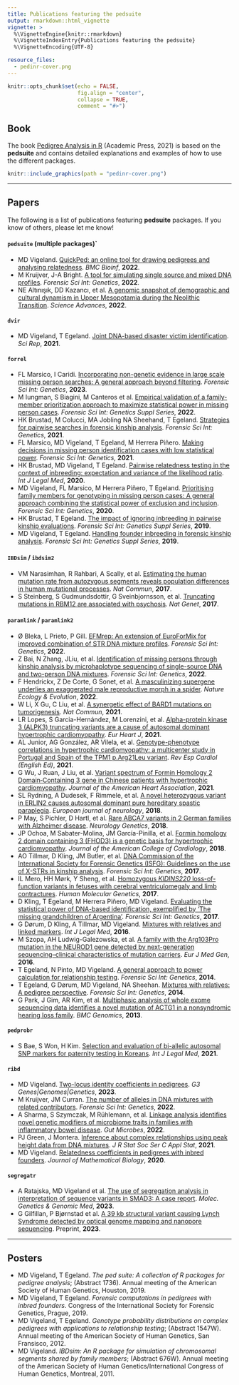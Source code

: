 ```yaml
---
title: Publications featuring the pedsuite
output: rmarkdown::html_vignette
vignette: >
  %\VignetteEngine{knitr::rmarkdown}
  %\VignetteIndexEntry{Publications featuring the pedsuite}
  %\VignetteEncoding{UTF-8}

resource_files:
  - pedinr-cover.png
---
```


```r
knitr::opts_chunk$set(echo = FALSE, 
                      fig.align = "center",
                      collapse = TRUE,
                      comment = "#>")
```


## Book
The book [Pedigree Analysis in R](https://www.elsevier.com/books/pedigree-analysis-in-r/vigeland/978-0-12-824430-2) (Academic Press, 2021) is based on the **pedsuite** and contains detailed explanations and examples of how to use the different packages.

```r
knitr::include_graphics(path = "pedinr-cover.png")
```


---


## Papers
The following is a list of publications featuring **pedsuite** packages. If you know of others, please let me know!


#### **`pedsuite` (multiple packages)`**
* MD Vigeland. [QuickPed: an online tool for drawing pedigrees and analysing relatedness](https://doi.org/10.1186/s12859-022-04759-y). *BMC Bioinf*, **2022**. 
* M Kruijver, J-A Bright. [A tool for simulating single source and mixed DNA profiles](https://doi.org/10.1016/j.fsigen.2022.102746). *Forensic Sci Int: Genetics*, **2022**.
* NE Altınışık, DD Kazancı, et al. [A genomic snapshot of demographic and cultural dynamism in Upper Mesopotamia during the Neolithic Transition](https://doi.org/10.1126/sciadv.abo3609). *Science Advances*, **2022**.


#### **`dvir`**
* MD Vigeland, T Egeland. [Joint DNA-based disaster victim identification](https://doi.org/10.1038/s41598-021-93071-5). *Sci Rep*, **2021**.


#### **`forrel`**
* FL Marsico, I Caridi. [Incorporating non-genetic evidence in large scale missing person searches: A general approach beyond filtering](https://doi.org/10.1016/j.fsigen.2023.102891). *Forensic Sci Int: Genetics*, **2023**.
* M Iungman, S Biagini, M Canteros et al. [Empirical validation of a family-member prioritization approach to maximize statistical power in missing person cases](https://doi.org/10.1016/j.fsigss.2022.10.059). *Forensic Sci Int: Genetics Suppl Series*, **2022**.
* HK Brustad, M Colucci, MA Jobling NA Sheehand, T Egeland. [Strategies for pairwise searches in forensic kinship analysis](https://doi.org/10.1016/j.fsigen.2021.102562). *Forensic Sci Int: Genetics*, **2021**.
* FL Marsico, MD Vigeland, T Egeland, M Herrera Piñero. [Making decisions in missing person identification cases with low statistical power](https://doi.org/10.1016/j.fsigen.2021.102519). *Forensic Sci Int: Genetics*, **2021**.
* HK Brustad, MD Vigeland, T Egeland. [Pairwise relatedness testing in the context of inbreeding: expectation and variance of the likelihood ratio](https://doi.org/10.1007/s00414-020-02426-6). *Int J Legal Med*, **2020**.
* MD Vigeland, FL Marsico, M Herrera Piñero, T Egeland. [Prioritising family members for genotyping in missing person cases: A general approach combining the statistical power of exclusion and inclusion](https://doi.org/10.1016/j.fsigen.2020.102376). *Forensic Sci Int: Genetics*, **2020**.
* HK Brustad, T Egeland. [The impact of ignoring inbreeding in pairwise kinship evaluations](https://doi.org/10.1016/j.fsigss.2019.10.052). *Forensic Sci Int: Genetics Suppl Series*, **2019**.
* MD Vigeland, T Egeland. [Handling founder inbreeding in forensic kinship analysis](https://doi.org/10.1016/j.fsigss.2019.10.175). *Forensic Sci Int: Genetics Suppl Series*, **2019**.


#### **`IBDsim`** / **`ibdsim2`**
* VM Narasimhan, R Rahbari, A Scally, et al. [Estimating the human mutation rate from autozygous segments reveals population differences in human mutational processes](https://doi.org/10.1038/s41467-017-00323-y). *Nat Commun*, **2017**.
* S Steinberg, S Gudmundsdottir, G Sveinbjornsson, et al. [Truncating mutations in RBM12 are associated with psychosis](https://doi.org/10.1038/ng.3894). *Nat Genet*, **2017**.


#### **`paramlink`** / **`paramlink2`**
* Ø Bleka, L Prieto, P Gill. [EFMrep: An extension of EuroForMix for improved combination of STR DNA mixture profiles](https://doi.org/10.1016/j.fsigen.2022.102771). *Forensic Sci Int: Genetics*, **2022**.
* Z Bai, N Zhang, JLiu, et al. [Identification of missing persons through kinship analysis by microhaplotype sequencing of single-source DNA and two-person DNA mixtures](https://doi.org/10.1016/j.fsigen.2022.102689). *Forensic Sci Int: Genetics*, **2022**.
* F Hendrickx, Z De Corte, G Sonet, et al. [A masculinizing supergene underlies an exaggerated male reproductive morph in a spider](https://doi.org/10.1101/2021.02.09.430505). *Nature Ecology & Evolution*, **2022**.
* W Li, X Gu, C Liu, et al. [A synergetic effect of BARD1 mutations on tumorigenesis](https://doi.org/10.1038/s41467-021-21519-3). *Nat Commun*, **2021**. 
* LR Lopes, S Garcia-Hernández, M Lorenzini, et al. [Alpha-protein kinase 3 (ALPK3) truncating variants are a cause of autosomal dominant hypertrophic cardiomyopathy](https://doi.org/10.1093/eurheartj/ehab424). *Eur Heart J*, **2021**.
* AL Junior, AG González, AR Vilela, et al. [Genotype-phenotype correlations in hypertrophic cardiomyopathy: a multicenter study in Portugal and Spain of the TPM1 p.Arg21Leu variant](https://doi.org/10.1016/j.rec.2021.01.001). *Rev Esp Cardiol (English Ed)*, **2021**.
* G Wu, J Ruan, J Liu, et al. [Variant spectrum of Formin Homology 2 Domain‐Containing 3 gene in Chinese patients with hypertrophic cardiomyopathy](https://doi.org/10.1161/JAHA.120.018236). *Journal of the American Heart Association*, **2021**.
* SL Rydning, A Dudesek, F Rimmele, et al. [A novel heterozygous variant in ERLIN2 causes autosomal dominant pure hereditary spastic paraplegia](https://doi.org/10.1111/ene.13625). *European journal of neurology*, **2018**.
* P May, S Pichler, D Hartl, et al. [Rare ABCA7 variants in 2 German families with Alzheimer disease](https://doi.org/10.1212/NXG.0000000000000224). *Neurology Genetics*, **2018**.
* JP Ochoa, M Sabater-Molina, JM García-Pinilla, et al. [Formin homology 2 domain containing 3 (FHOD3) is a genetic basis for hypertrophic cardiomyopathy](https://doi.org/10.1016/j.jacc.2018.10.001). *Journal of the American College of Cardiology*, **2018**.
* AO Tillmar, D Kling, JM Butler, et al. [DNA Commission of the International Society for Forensic Genetics (ISFG): Guidelines on the use of X-STRs in kinship analysis](https://doi.org/10.1016/j.fsigen.2017.05.005). *Forensic Sci Int: Genetics*, **2017**.
* IL Mero, HH Mørk, Y Sheng, et al. [Homozygous *KIDINS220* loss-of-function variants in fetuses with cerebral ventriculomegaly and limb contractures](https://doi.org/10.1093/hmg/ddx263). *Human Molecular Genetics*, **2017**.
* D Kling, T Egeland, M Herrera Piñero, MD Vigeland. [Evaluating the statistical power of DNA-based identification, exemplified by 'The missing grandchildren of Argentina'](https://doi.org/10.1016/j.fsigen.2017.08.006). *Forensic Sci Int: Genetics*, **2017**.
* G Dørum, D Kling, A Tillmar, MD Vigeland. [Mixtures with relatives and linked markers](https://doi.org/10.1007/s00414-015-1288-x). *Int J Legal Med*, **2016**.
* M Szopa, AH Ludwig-Galezowska, et al. [A family with the Arg103Pro mutation in the NEUROD1 gene detected by next-generation sequencing–clinical characteristics of mutation carriers](https://doi.org/10.1016/j.ejmg.2016.01.002). *Eur J Med Gen*, **2016**.
* T Egeland, N Pinto, MD Vigeland. [A general approach to power calculation for relationship testing](https://doi.org/10.1016/j.fsigen.2013.05.001). *Forensic Sci Int: Genetics*, **2014**.
* T Egeland, G Dørum, MD Vigeland, NA Sheehan. [Mixtures with relatives: A pedigree perspective](https://doi.org/10.1016/j.fsigen.2014.01.007). *Forensic Sci Int: Genetics*, **2014**.
* G Park, J Gim, AR Kim, et al. [Multiphasic analysis of whole exome sequencing data identifies a novel mutation of ACTG1 in a nonsyndromic hearing loss family](https://doi.org/10.1186/1471-2164-14-191). *BMC Genomics*, **2013**.


#### **`pedprobr`**

* S Bae, S Won, H Kim. [Selection and evaluation of bi-allelic autosomal SNP markers for paternity testing in Koreans](https://doi.org/10.1007/s00414-020-02495-7). *Int J Legal Med*, **2021**.


#### **`ribd`**
* MD Vigeland. [Two-locus identity coefficients in pedigrees](https://doi.org/10.1093/g3journal/jkac326). *G3 Genes|Genomes|Genetics*, **2023**.
* M Kruijver, JM Curran. [The number of alleles in DNA mixtures with related contributors](https://doi.org/10.1016/j.fsigen.2022.102748). *Forensic Sci Int: Genetics*, **2022**.
* A Sharma, S Szymczak, M Rühlemann, et al. [Linkage analysis identifies novel genetic modifiers of microbiome traits in families with inflammatory bowel disease](https://doi.org/10.1080/19490976.2021.2024415). *Gut Microbes*, **2022**.
* PJ Green, J Montera. [Inference about complex relationships using peak height data from DNA mixtures](https://doi.org/10.1111/rssc.12498). *J R Stat Soc Ser C Appl Stat*, **2021**.
* MD Vigeland. [Relatedness coefficients in pedigrees with inbred founders](https://doi.org/10.1007/s00285-020-01505-x). *Journal of Mathematical Biology*, **2020**.


#### **`segregatr`**
* A Ratajska, MD Vigeland et al. [The use of segregation analysis in interpretation of sequence variants in SMAD3: A case report](https://doi.org/10.1002/mgg3.2107). *Molec. Genetics & Genomic Med*, **2023**.
* G Gilfillan, P Bjørnstad et al. [A 39 kb structural variant causing Lynch Syndrome detected by optical genome mapping and nanopore sequencing](https://doi.org/10.21203/rs.3.rs-3136870/v1). Preprint, **2023**.

---


## Posters
* MD Vigeland, T Egeland. *The ped suite: A collection of R packages for pedigree analysis*; (Abstract 1736). Annual meeting of the American Society of Human Genetics, Houston, 2019.
* MD Vigeland, T Egeland. *Forensic computations in pedigrees with inbred founders*. Congress of the International Society for Forensic Genetics, Prague, 2019.
* MD Vigeland, T Egeland. *Genotype probability distributions on complex pedigrees with applications to relationship testing*; (Abstract 1547W). Annual meeting of the American Society of Human Genetics, San Fransisco, 2012.
* MD Vigeland. *IBDsim: An R package for simulation of chromosomal segments shared by family members*; (Abstract 676W). Annual meeting of the American Society of Human Genetics/International Congress of Human Genetics, Montreal, 2011.
